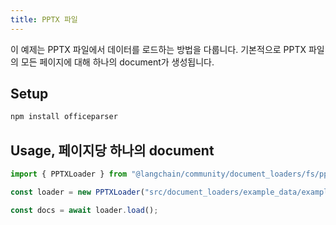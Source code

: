```yaml
---
title: PPTX 파일
---
```


이 예제는 PPTX 파일에서 데이터를 로드하는 방법을 다룹니다. 기본적으로 PPTX 파일의 모든 페이지에 대해 하나의 document가 생성됩니다.

## Setup

```bash npm
npm install officeparser
```
## Usage, 페이지당 하나의 document

```typescript
import { PPTXLoader } from "@langchain/community/document_loaders/fs/pptx";

const loader = new PPTXLoader("src/document_loaders/example_data/example.pptx");

const docs = await loader.load();
```